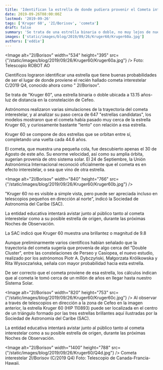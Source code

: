 ```yaml
---
title: 'Identifican la estrella de donde pudiera provenir el Cometa interestelar 2I/Borisov'
date: 2019-09-26T08:00:00Z
lastmod: '2019-09-26'
tags: ['Kruger 60', '2I/Borisov', 'cometa']
draft: false
summary: 'Se trata de una estrella binaria o doble, no muy lejos de nuestro Sistema Solar'
images: ['static/images/blog/2019/09/26/Kruger60/Kruger60a.jpg']
authors: ['eddie']
---
```


<Image
  alt="2I/Borisov" width="534"  height="395"
  src={"/static/images/blog/2019/09/26/Kruger60/Kruger60a.jpg"}
/>
<ImageCaption>Foto: Telescopio ROBOT AO</ImageCaption>

Científicos lograron identificar una estrella que tiene buenas probabilidades de ser el lugar de donde proviene el recién hallado cometa interestelar C/2019 Q4, conocido ahora como " 2I/Borisov".

Se trata de "Kruger 60", una estrella binaria o doble ubicada a 13.15 años-luz de distancia en la constelación de Cefeo.

Astrónomos realizaron varias simulaciones de la trayectoria del cometa interestelar, y al analizar su paso cerca de 647 "estrellas candidatas", los modelos mostraron que el cometa había pasado muy cerca de la estrella Kruger 60, y curiosamente bastante "lento" con relación a esa estrella.

Kruger 60 se compone de dos estrellas que se orbitan entre sí, completando una vuelta cada 44.6 años.

El cometa, que muestra una pequeña cola, fue descubierto apenas el 30 de Agosto de este año. Su enorme velocidad, así como su amplia órbita, sugerían provenía de otro sistema solar. El 24 de Septiembre, la Unión Astronómica Internacional reconoció oficialmente que el cometa es en efecto interestelar, o sea que vino de otra estrella.

<Image
  alt="2I/Borisov" width="840"  height="766"
  src={"/static/images/blog/2019/09/26/Kruger60/Kruger60b.jpg"}
/>

"Kruger 60 no es visible a simple vista, pero puede ser apreciada incluso en telescopios pequeños en dirección al norte", indicó la Sociedad de Astronomía del Caribe (SAC).

La entidad educativa intentará avistar junto al público tanto al cometa interestelar como a su posible estrella de origen, durante las próximas Noches de Observación.

La SAC indicó que Kruger 60 muestra una brillantez o magnitud de 9.8

Aunque preliminarmente varios científicos habían señalado que la trayectoria del cometa sugería que provenía de algo cerca del "Double Cluster", entre las constelaciones de Perseo y Casiopea, el nuevo estudio, realizado por los astrónomos Piotr A. Dybczyński, Małgorzata Królikowska y Rita Wysoczańska, señala con mayor probabilidad hacia esta estrella.

De ser correcto que el cometa proviene de esa estrella, los cálculos indican que al cometa le tomó cerca de un millón de años en llegar hasta nuestro Sistema Solar.

<Image
  alt="2I/Borisov" width="820"  height="753"
  src={"/static/images/blog/2019/09/26/Kruger60/Kruger60c.jpg"}
/>
<ImageCaption>
Al observar a través de telescopios en dirección a la zona de Cefeo en la imagen anterior, la estrella Kruger 60 (HIP 110893) puede ser localizada en el centro de un triángulo formado por las tres estrellas brillantes aquí ilustradas por la Sociedad de Astronomia del Caribe (SAC).

La entidad educativa intentará avistar junto al público tanto al cometa interestelar como a su posible estrella de origen, durante las próximas Noches de Observación.
</ImageCaption>

<Image
  alt="2I/Borisov" width="1400"  height="788"
  src={"/static/images/blog/2019/09/26/Kruger60/Q4d.jpg"}
/>
<ImageCaption>
  Cometa interestelar 2I/Borisov (C/2019 Q4) Foto: Telescopio de Canada-Francia-Hawaii.
</ImageCaption>
